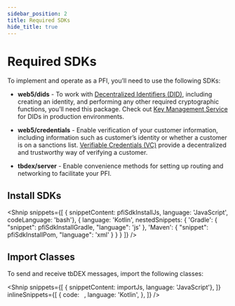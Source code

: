 ```yaml
---
sidebar_position: 2
title: Required SDKs
hide_title: true
---
```



<LanguageSwitcher languages="JavaScript, Kotlin" />

# Required SDKs

To implement and operate as a PFI, you’ll need to use the following SDKs:

* **web5/dids** - To work with [Decentralized Identifiers (DID)](/docs/web5/learn/decentralized-identifiers), including creating an identity, and performing any other required cryptographic functions, you’ll need this package. Check out [Key Management Service](/docs/web5/build/decentralized-identifiers/key-management) for DIDs in production environments.

* **web5/credentials** - Enable verification of your customer information, including information such as customer’s identity or whether a customer is on a sanctions list. [Verifiable Credentials (VC)](/docs/web5/learn/verifiable-credentials) provide a decentralized and trustworthy way of verifying a customer.

* **tbdex/server** - Enable convenience methods for setting up routing and networking to facilitate your PFI.

## Install SDKs

<Shnip snippets={[
  { snippetContent: pfiSdkInstallJs, language: 'JavaScript', codeLanguage: 'bash'},
  {
    language: 'Kotlin',
    nestedSnippets: {
      'Gradle': {
        "snippet": pfiSdkInstallGradle,
        "language": 'js'
      },
      'Maven': {
        "snippet": pfiSdkInstallPom,
        "language": 'xml'
      }
    }
  }
]} />

## Import Classes

To send and receive tbDEX messages, import the following classes:

<Shnip snippets={[
    { snippetContent: importJs, language: 'JavaScript'},
  ]}
  inlineSnippets={[
    {
      code: `
      `,
      language: 'Kotlin',
    },
  ]}
  />

